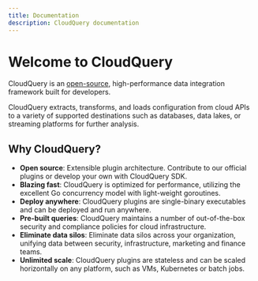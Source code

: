 ```yaml
---
title: Documentation
description: CloudQuery documentation
---
```



# Welcome to CloudQuery

<Features page="docs" detailed={false} />

CloudQuery is an [open-source](https://github.com/cloudquery/cloudquery),
high-performance data integration framework built for developers.

CloudQuery extracts, transforms, and loads configuration from cloud APIs to a
variety of supported destinations such as databases, data lakes, or streaming platforms
for further analysis.

## Why CloudQuery?

- **Open source**: Extensible plugin architecture. Contribute to our official plugins or develop your own with CloudQuery SDK.
- **Blazing fast**: CloudQuery is optimized for performance, utilizing the excellent Go concurrency model with light-weight goroutines.
- **Deploy anywhere**: CloudQuery plugins are single-binary executables and can be deployed and run anywhere.
- **Pre-built queries**: CloudQuery maintains a number of out-of-the-box security and compliance policies for cloud infrastructure.
- **Eliminate data silos**: Eliminate data silos across your organization, unifying data between security, infrastructure, marketing and finance teams.
- **Unlimited scale**: CloudQuery plugins are stateless and can be scaled horizontally on any platform, such as VMs, Kubernetes or batch jobs.
